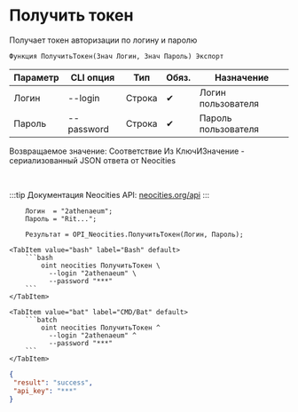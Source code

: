 ﻿---
sidebar_position: 2
---


# Получить токен
 Получает токен авторизации по логину и паролю



`Функция ПолучитьТокен(Знач Логин, Знач Пароль) Экспорт`

  | Параметр | CLI опция | Тип | Обяз. | Назначение |
  |-|-|-|-|-|
  | Логин | --login | Строка | &#x2714; | Логин пользователя |
  | Пароль | --password | Строка | &#x2714; | Пароль пользователя |

  
  Возвращаемое значение:   Соответствие Из КлючИЗначение - сериализованный JSON ответа от Neocities

<br/>

:::tip
Документация Neocities API: [neocities.org/api](https://neocities.org/api)
:::
<br/>


```bsl title="Пример использования для 1С:Предприятие/OneScript"
    Логин  = "2athenaeum";
    Пароль = "Rit...";

    Результат = OPI_Neocities.ПолучитьТокен(Логин, Пароль);
```
    

 <Tabs>
  
    <TabItem value="bash" label="Bash" default>
        ```bash
            oint neocities ПолучитьТокен \
              --login "2athenaeum" \
              --password "***"
        ```
    </TabItem>
  
    <TabItem value="bat" label="CMD/Bat" default>
        ```batch
            oint neocities ПолучитьТокен ^
              --login "2athenaeum" ^
              --password "***"
        ```
    </TabItem>
</Tabs>


```json title="Результат"
{
 "result": "success",
 "api_key": "***"
}
```
